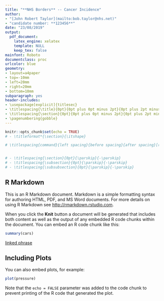 ```yaml
---
title: "**NHS Borders** -- Cancer Incidence"
author: 
- "[John Robert Taylor](mailto:bob.taylor@nhs.net)"
- "candidate number: **123456**"
date: "23/08/2019"
output:
  pdf_document:
    latex_engine: xelatex
    template: NULL
    keep_tex: false
mainfont: Roboto
documentclass: proc
urlcolor: blue
geometry:
- layout=a4paper
- top=-10mm
- left=20mm
- right=20mm
- bottom=10mm
subparagraph: yes
header-includes:
- \usepackage[explicit]{titlesec}
- \titlespacing{\title}{0pt}{0pt plus 0pt minus 2pt}{0pt plus 2pt minus 2pt}
- \titlespacing{\section}{0pt}{0pt plus 0pt minus 2pt}{0pt plus 2pt minus 2pt}
- \pagenumbering{gobble}
---
```


```r
knitr::opts_chunk$set(echo = TRUE)
# - \titleformat*{\section}{\itshape}

# \titlespacing{command}{left spacing}{before spacing}{after spacing}[right]


# - \titlespacing{\section}{0pt}{\parskip}{-\parskip}
# - \titlespacing{\subsection}{0pt}{\parskip}{-\parskip}
# - \titlespacing{\subsubsection}{0pt}{\parskip}{-\parskip}
```

## R Markdown

This is an R Markdown document. Markdown is a simple formatting syntax for authoring HTML, PDF, and MS Word documents. For more details on using R Markdown see <http://rmarkdown.rstudio.com>.

When you click the **Knit** button a document will be generated that includes both content as well as the output of any embedded R code chunks within the document. You can embed an R code chunk like this:

```r
summary(cars)
```
[linked phrase](http://example.com)


## Including Plots

You can also embed plots, for example:

```r
plot(pressure)
```

Note that the `echo = FALSE` parameter was added to the code chunk to prevent printing of the R code that generated the plot.
